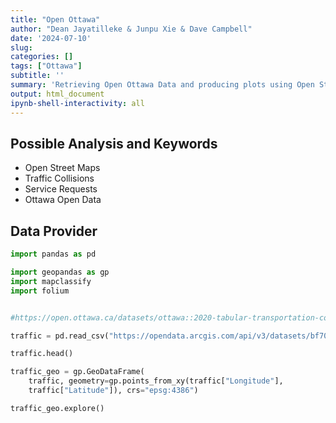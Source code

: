 ---
title: "Open Ottawa"
author: "Dean Jayatilleke & Junpu Xie & Dave Campbell"
date: '2024-07-10'
slug: 
categories: []
tags: ["Ottawa"]
subtitle: ''
summary: 'Retrieving Open Ottawa Data and producing plots using Open Street Maps'
output: html_document
ipynb-shell-interactivity: all
---

## Possible Analysis and Keywords

- Open Street Maps
- Traffic Collisions
- Service Requests
- Ottawa Open Data

## Data Provider

```{python packages}

import pandas as pd 

import geopandas as gp
import mapclassify
import folium

```

```{python service request dataset}



```
```{python traffic collision dataset}

#https://open.ottawa.ca/datasets/ottawa::2020-tabular-transportation-collision-data/about

traffic = pd.read_csv("https://opendata.arcgis.com/api/v3/datasets/bf701649829642d28fa2e400a7136bdd_0/downloads/data?format=csv&spatialRefId=4326&where=1%3D1")

traffic.head()

```


```{python collision map}

traffic_geo = gp.GeoDataFrame(
    traffic, geometry=gp.points_from_xy(traffic["Longitude"],
    traffic["Latitude"]), crs="epsg:4386")

traffic_geo.explore()

```